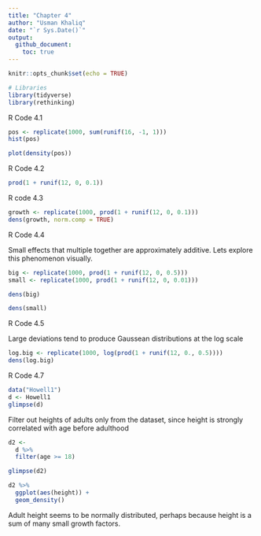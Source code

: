 ```yaml
---
title: "Chapter 4"
author: "Usman Khaliq"
date: "`r Sys.Date()`"
output: 
  github_document:
    toc: true
---
```


```r
knitr::opts_chunk$set(echo = TRUE)
```

```r
# Libraries
library(tidyverse)
library(rethinking)
```


R Code 4.1

```r
pos <- replicate(1000, sum(runif(16, -1, 1)))
hist(pos)
```

```r
plot(density(pos))
```

R Code 4.2

```r
prod(1 + runif(12, 0, 0.1))
```

R code 4.3

```r
growth <- replicate(1000, prod(1 + runif(12, 0, 0.1)))
dens(growth, norm.comp = TRUE)
```

R Code 4.4 

Small effects that multiple together are approximately additive. Lets explore this phenomenon visually. 

```r
big <- replicate(1000, prod(1 + runif(12, 0, 0.5)))
small <- replicate(1000, prod(1 + runif(12, 0, 0.01)))
```

```r
dens(big)
```

```r
dens(small)
```

R Code 4.5 

Large deviations tend to produce Gaussean distributions at the log scale

```r
log.big <- replicate(1000, log(prod(1 + runif(12, 0., 0.5))))
dens(log.big)
```

R Code 4.7

```r
data("Howell1")
d <- Howell1
glimpse(d)
```

Filter out heights of adults only from the dataset, since height is strongly correlated with age before adulthood 

```r
d2 <- 
  d %>% 
  filter(age >= 18) 

glimpse(d2)
```

```r
d2 %>% 
  ggplot(aes(height)) +
  geom_density()
```

Adult height seems to be normally distributed, perhaps because height is a sum of many small growth factors. 

